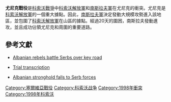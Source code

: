 {{Infobox Military Conflict
| conflict    = 尤尼克戰役
| partof      = [[科索沃戰爭|科索沃戰爭]]
| date        = 1998 - 1999
| place       = [[尤尼克|尤尼克]]
| result      = [[南斯拉夫人民軍|南斯拉夫人民軍]]戰略性獲勝
| combatant1  = {{flagicon|Albania|1946}} [[科索沃解放軍|科索沃解放軍]]
| combatant2  = {{flagicon|Yugoslavia|FR}} [[南斯拉夫联盟|南斯拉夫联盟]]軍
| commander1  = {{flagicon|Albania|1946}} [[拉穆什·哈拉迪納伊|拉穆什·哈拉迪納伊]]
| commander2  = {{flagicon|Yugoslavia|FR}} [[斯洛博丹·米洛舍維奇|斯洛博丹·米洛舍維奇]]
}}
{{Campaignbox 科索沃戰爭}}
'''尤尼克戰役'''是[[科索沃戰爭|科索沃戰爭]]中[[科索沃解放軍|科索沃解放軍]]和[[南斯拉夫軍|南斯拉夫軍]]在尤尼克的衝突。尤尼克是[[科索沃解放軍|科索沃解放軍]]的一個重大據點。因此，[[南斯拉夫軍|南斯拉夫軍]]決定發動大規模攻勢進入該地區，並包圍了[[科索沃解放軍|科索沃解放軍]]在山區的據點。經過20天的圍困，南斯拉夫發動進攻，並且成功佔領尤尼克和周圍的重要道路。

== 參考文獻 ==
* {{En}}[http://archive.deseretnews.com/archive/643731/Albanian-rebels-battle-Serbs-over-key-road.html Albanian rebels battle Serbs over key road]{{dead link|date=2017年12月 |bot=InternetArchiveBot |fix-attempted=yes }}
* {{En}}[http://www.icty.org/x/cases/limaj/trans/en/050114ED.htm Trial transcription] {{Wayback|url=http://www.icty.org/x/cases/limaj/trans/en/050114ED.htm |date=20110716165019 }}
* {{En}}[http://www.highbeam.com/doc/1P2-6641944.html Albanian stronghold falls to Serb forces]{{Dead link|date=2019年2月 |bot=InternetArchiveBot |fix-attempted=yes }}

[[Category:塞爾維亞戰役|Category:塞爾維亞戰役]]
[[Category:科索沃战争|Category:科索沃战争]]
[[Category:1998年衝突|Category:1998年衝突]]
[[Category:1998年科索沃|Category:1998年科索沃]]